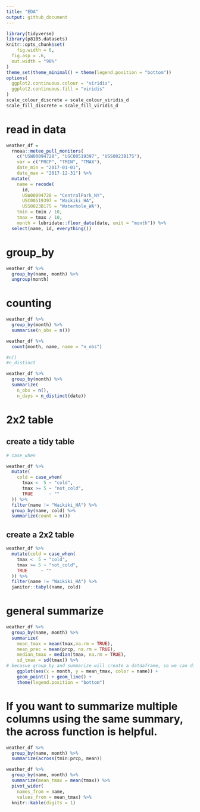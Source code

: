 ```yaml
---
title: "EDA"
output: github_document
---
```

```r
library(tidyverse)
library(p8105.datasets)
knitr::opts_chunk$set(
	fig.width = 6, 
  fig.asp = .6,
  out.width = "90%"
)
theme_set(theme_minimal() + theme(legend.position = "bottom"))
options(
  ggplot2.continuous.colour = "viridis",
  ggplot2.continuous.fill = "viridis"
)
scale_colour_discrete = scale_colour_viridis_d
scale_fill_discrete = scale_fill_viridis_d
```

# read in data
```r
weather_df =  
  rnoaa::meteo_pull_monitors(
    c("USW00094728", "USC00519397", "USS0023B17S"),
    var = c("PRCP", "TMIN", "TMAX"), 
    date_min = "2017-01-01",
    date_max = "2017-12-31") %>%
  mutate(
    name = recode(
      id, 
      USW00094728 = "CentralPark_NY", 
      USC00519397 = "Waikiki_HA",
      USS0023B17S = "Waterhole_WA"),
    tmin = tmin / 10,
    tmax = tmax / 10,
    month = lubridate::floor_date(date, unit = "month")) %>%
  select(name, id, everything())
```
# group_by
```r
weather_df %>% 
  group_by(name, month) %>% 
  ungroup(month)
```

# counting
```r
weather_df %>% 
  group_by(month) %>% 
  summarise(n_obs = n())
```
```r
weather_df %>%
  count(month, name, name = "n_obs")
```
```r
#n()
#n_distinct

weather_df %>%
  group_by(month) %>%
  summarize(
    n_obs = n(),
    n_days = n_distinct(date))
```

# 2x2 table

## create a tidy table
```r
# case_when

weather_df %>% 
  mutate(
    cold = case_when(
      tmax <  5 ~ "cold",
      tmax >= 5 ~ "not_cold",
      TRUE      ~ ""
  )) %>% 
  filter(name != "Waikiki_HA") %>% 
  group_by(name, cold) %>% 
  summarize(count = n())
```


## create a 2x2 table
```r
weather_df %>% 
  mutate(cold = case_when(
    tmax <  5 ~ "cold",
    tmax >= 5 ~ "not_cold",
    TRUE     ~ ""
  )) %>% 
  filter(name != "Waikiki_HA") %>% 
  janitor::tabyl(name, cold)
```

# general summarize 
```r
weather_df %>%
  group_by(name, month) %>%
  summarize(
    mean_tmax = mean(tmax,na.rm = TRUE),
    mean_prec = mean(prcp, na.rm = TRUE),
    median_tmax = median(tmax, na.rm = TRUE),
    sd_tmax = sd(tmax)) %>% 
# becasue group_by and summarize will create a datdaframe, so we can directly go into other operation like ggplot (why group_by + summarize is beeter than defult R tabl)
    ggplot(aes(x = month, y = mean_tmax, color = name)) + 
    geom_point() + geom_line() + 
    theme(legend.position = "bottom")
```
# If you want to summarize multiple columns using the same summary, the across function is helpful.

```r
weather_df %>%
  group_by(name, month) %>%
  summarize(across(tmin:prcp, mean))
```


```r
weather_df %>%
  group_by(name, month) %>%
  summarize(mean_tmax = mean(tmax)) %>% 
  pivot_wider(
    names_from = name,
    values_from = mean_tmax) %>% 
  knitr::kable(digits = 1)
```









